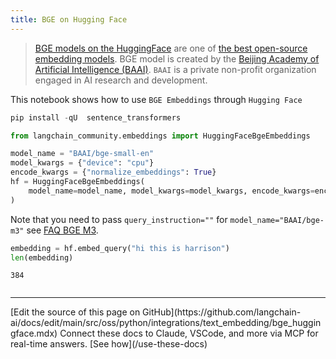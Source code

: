 ```yaml
---
title: BGE on Hugging Face
---
```


>[BGE models on the HuggingFace](https://huggingface.co/BAAI/bge-large-en-v1.5) are one of [the best open-source embedding models](https://huggingface.co/spaces/mteb/leaderboard).
>BGE model is created by the [Beijing Academy of Artificial Intelligence (BAAI)](https://en.wikipedia.org/wiki/Beijing_Academy_of_Artificial_Intelligence). `BAAI` is a private non-profit organization engaged in AI research and development.

This notebook shows how to use `BGE Embeddings` through `Hugging Face`

```python
pip install -qU  sentence_transformers
```

```python
from langchain_community.embeddings import HuggingFaceBgeEmbeddings

model_name = "BAAI/bge-small-en"
model_kwargs = {"device": "cpu"}
encode_kwargs = {"normalize_embeddings": True}
hf = HuggingFaceBgeEmbeddings(
    model_name=model_name, model_kwargs=model_kwargs, encode_kwargs=encode_kwargs
)
```

Note that you need to pass `query_instruction=""` for `model_name="BAAI/bge-m3"` see [FAQ BGE M3](https://huggingface.co/BAAI/bge-m3#faq).

```python
embedding = hf.embed_query("hi this is harrison")
len(embedding)
```

```output
384
```

```python

```

---

<Callout icon="pen-to-square" iconType="regular">
    [Edit the source of this page on GitHub](https://github.com/langchain-ai/docs/edit/main/src/oss/python/integrations/text_embedding/bge_huggingface.mdx)
</Callout>
<Tip icon="terminal" iconType="regular">
    Connect these docs to Claude, VSCode, and more via MCP for    real-time answers. [See how](/use-these-docs)
</Tip>
